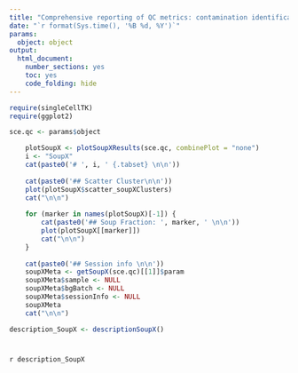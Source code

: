 ```yaml
---
title: "Comprehensive reporting of QC metrics: contamination identification using SoupX"
date: "`r format(Sys.time(), '%B %d, %Y')`"
params: 
  object: object
output:
  html_document:
    number_sections: yes
    toc: yes
    code_folding: hide
---
```


```r
require(singleCellTK)
require(ggplot2)
```

```r
sce.qc <- params$object
```

```r
    plotSoupX <- plotSoupXResults(sce.qc, combinePlot = "none")
    i <- "SoupX"
    cat(paste0('# ', i, ' {.tabset} \n\n'))
    
    cat(paste0('## Scatter Cluster\n\n'))
    plot(plotSoupX$scatter_soupXClusters)
    cat("\n\n")
    
    for (marker in names(plotSoupX)[-1]) {
        cat(paste0('## Soup Fraction: ', marker, ' \n\n'))
        plot(plotSoupX[[marker]])
        cat("\n\n")
    }
    
    cat(paste0('## Session info \n\n'))
    soupXMeta <- getSoupX(sce.qc)[[1]]$param
    soupXMeta$sample <- NULL
    soupXMeta$bgBatch <- NULL
    soupXMeta$sessionInfo <- NULL
    soupXMeta
    cat("\n\n")
```

```r
description_SoupX <- descriptionSoupX()
```

# {.unlisted .unnumbered .toc-ignore}
`r description_SoupX`
